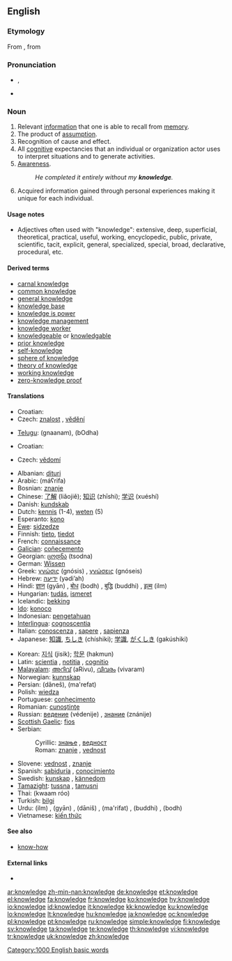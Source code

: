 {{wikipedia}}
==English==

{{rank|living|view|although|533|knowledge|hath|table|daughter}}

===Etymology===
From {{etyl|enm|en}} {{term|knouleche||lang=enm}}, from {{etyl|ang|en}} {{term|cnawan||lang=ang|to know}}

===Pronunciation===
* {{IPA|/ˈnɒlɪdʒ/}}, {{SAMPA|/"nQlIdZ/}}
* {{audio|en-us-knowledge.ogg|Audio (US)}}

===Noun===
{{en-noun|-}}

# Relevant [[information]] that one is able to recall from [[memory]].
# The product of [[assumption]].
# Recognition of cause and effect.
# All [[cognitive]] expectancies that an individual or organization actor uses to interpret situations and to generate activities.
# [[awareness|Awareness]].
#: ''He completed it entirely without my '''knowledge'''.''
# Acquired information gained through personal experiences making it unique for each individual.

====Usage notes====
* Adjectives often used with "knowledge": extensive, deep, superficial, theoretical, practical, useful, working, encyclopedic, public, private, scientific, tacit, explicit, general, specialized, special, broad, declarative, procedural, etc.

====Derived terms====
* [[carnal knowledge]]
* [[common knowledge]]
* [[general knowledge]]
* [[knowledge base]]
* [[knowledge is power]]
* [[knowledge management]]
* [[knowledge worker]]
* [[knowledgeable]] or [[knowledgable]]
* [[prior knowledge]]
* [[self-knowledge]]
* [[sphere of knowledge]]
* [[theory of knowledge]]
* [[working knowledge]]
* [[zero-knowledge proof]]

====Translations====
{{trans-top|information}}
* Croatian: {{t|hr|znanje|alt=znánje|n}}
* Czech: [[znalost]] {{f}}, [[vědění]] {{n}}
{{trans-mid}}
* [[Telugu]]: {{t|te|జ్ఞానం|sc=Telu}} (gnaanam), {{t|te|బోధ|sc=Telu}} (bOdha)
{{trans-bottom}}

{{trans-top|awareness}}
* Croatian: {{t|hr|znanje|alt=znánje|n}}
{{trans-mid}}
* Czech: [[vědomí]] {{n}}
{{trans-bottom}}

{{checktrans-top}}
* Albanian: [[dituri]] {{n}}
* Arabic: {{Arab|[[معرفة|مَعْرِفَة]]}} (máʕrifa) {{f}}
* Bosnian: [[znanje]] {{n}}
* Chinese: [[了解]] (liǎojiě); [[知识]] (zhīshi); [[学识]] (xuéshí)
* Danish: [[kundskab]]
* Dutch: [[kennis]] (1-4), [[weten]] (5)
* Esperanto: [[kono]]
* [[Ewe]]: [[sidzedze]]
* Finnish: [[tieto]], [[tiedot]]
* French: [[connaissance]] {{f}}
* [[Galician]]: [[coñecemento]] {{m}}
* Georgian: [[ცოდნა]] (tsodna)
* German: [[Wissen]] {{n}}
* Greek: [[γνώσις]] (gnósis) {{f}}, [[γνώσεις]] (gnóseis) {{f|p}}
* Hebrew: [[ידיעה]] (yədi’ah) {{f}}
* Hindi: [[ज्ञान]] (gyān) {{m}}, [[बोध]] (bodh) {{m}}, [[बुद्धि]] (buddhi) {{f}}, [[इल्म]] (ilm) {{m}}
* Hungarian: [[tudás]], [[ismeret]]
* Icelandic: [[þekking]] {{f}}
* [[Ido]]: [[konoco]]
* Indonesian: [[pengetahuan]]
* [[Interlingua]]: [[cognoscentia]]
* Italian: [[conoscenza]] {{f}}, [[sapere]] {{m}}, [[sapienza]] {{f}}
* Japanese: [[知識]], [[ちしき]] (chíshiki); [[学識]], [[がくしき]] (gakúshiki)
{{trans-mid}}
* Korean: [[지식]] (jisik); [[학문]] (hakmun)
* Latin: [[scientia]] {{f}}, [[notitia]] {{f}}, [[cognitio]] {{f}}
* [[Malayalam]]: [[അറിവ്]] (aRivu), [[വിവരം]] (vivaram)
* Norwegian: [[kunnskap]]
* Persian: {{fa-Arab|[[دانش]]}} (dâneš), {{fa-Arab|[[معرفت]]}} (ma'refat)
* Polish: [[wiedza]] {{f}}
* Portuguese: [[conhecimento]] {{m}}
* Romanian: [[cunoştinţe]] {{f}}
* Russian: [[ведение]] (védenije) {{n}}, [[знание]] (znánije) {{n}}
* [[Scottish Gaelic]]: [[fios]] {{m}}
* Serbian:
*: Cyrillic: [[знање]] {{n}}, [[ведност]] {{f}}
*: Roman: [[znanje]] {{n}}, [[vednost]] {{f}}
* Slovene: [[vednost]] {{f}}, [[znanje]] {{n}}
* Spanish: [[sabiduría]] {{f}}, [[conocimiento]] {{m}}
* Swedish: [[kunskap]] {{c}}, [[kännedom]] {{c}}
* [[Tamazight]]: [[tussna]] {{f}}, [[tamusni]] {{f}}
* Thai: {{Thai|[[ความรู้]]}} (kwaam róo)
* Turkish: [[bilgi]] {{n}}
* Urdu: {{ur-Arab|[[علم]]}} (ilm) {{m}}, {{ur-Arab|[[گیان]]}} (gyān) {{m}}, {{ur-Arab|[[دانش]]}} (dāniš) {{f}}, {{ur-Arab|[[معرفت]]}} (ma'rifat) {{f}}, {{ur-Arab|[[بدھ]]}} (buddhi) {{f}}, {{ur-Arab|[[بودھ]]}} (bodh) {{m}}
* Vietnamese: [[kiến thức]]
{{trans-bottom}}

====See also====
* [[know-how]]

====External links====
* {{R:Webster 1913}}

[[Category:1000 English basic words]]

[[ar:knowledge]]
[[zh-min-nan:knowledge]]
[[de:knowledge]]
[[et:knowledge]]
[[el:knowledge]]
[[fa:knowledge]]
[[fr:knowledge]]
[[ko:knowledge]]
[[hy:knowledge]]
[[io:knowledge]]
[[id:knowledge]]
[[it:knowledge]]
[[kk:knowledge]]
[[ku:knowledge]]
[[lo:knowledge]]
[[lt:knowledge]]
[[hu:knowledge]]
[[ja:knowledge]]
[[oc:knowledge]]
[[pl:knowledge]]
[[pt:knowledge]]
[[ru:knowledge]]
[[simple:knowledge]]
[[fi:knowledge]]
[[sv:knowledge]]
[[ta:knowledge]]
[[te:knowledge]]
[[th:knowledge]]
[[vi:knowledge]]
[[tr:knowledge]]
[[uk:knowledge]]
[[zh:knowledge]]